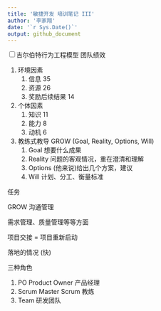 ```yaml
---
title: '敏捷开发 培训笔记 III'
author: '李家翔'
date: '`r Sys.Date()`'
output: github_document
---
```


<input type="checkbox" id="checkbox1" class="styled">吉尔伯特行为工程模型 团队绩效

1. 环境因素 
    1. 信息 35
    1. 资源 26
    1. 奖励后续结果 14
1. 个体因素
    1. 知识 11
    1. 能力 8
    1. 动机 6


1. 教练式教导 GROW (Goal, Reality, Options, Will)
    1. Goal 想要什么成果
    1. Reality 问题的客观情况，重在澄清和理解
    1. Options (他来说)给出几个方案，建议
    1. Will 计划、分工、衡量标准

任务

GROW 沟通管理

需求管理、质量管理等等方面


项目交接 = 项目重新启动

落地的情况 (快)

三种角色

1. PO Product Owner 产品经理
1. Scrum Master Scrum 教练
1. Team 研发团队


